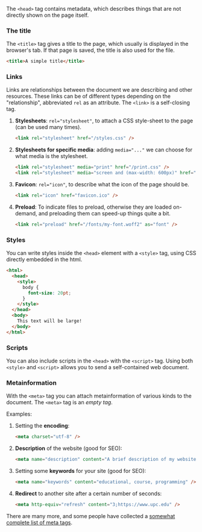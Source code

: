 The `<head>` tag contains metadata, which describes things that are not directly shown on the page itself.

### The title

The `<title>` tag gives a title to the page, which usually is displayed in the browser's tab. If that page is saved, the title is also used for the file.

```html
<title>A simple title</title>
```

### Links

Links are relationships between the document we are describing and other resources. These links can be of different types depending on the "relationship", abbreviated `rel` as an attribute. The `<link>` is a self-closing tag.

1. **Stylesheets**: `rel="stylesheet"`, to attach a CSS style-sheet to the page (can be used many times).

   ```html
   <link rel="stylesheet" href="/styles.css" />
   ```

2. **Stylesheets for specific media**: adding `media="..."` we can choose for what media is the stylesheet.

   ```html
   <link rel="stylesheet" media="print" href="/print.css" />
   <link rel="stylesheet" media="screen and (max-width: 600px)" href="/mobile.css" />
   ```

3. **Favicon**: `rel="icon"`, to describe what the icon of the page should be.

   ```html
   <link rel="icon" href="favicon.ico" />
   ```

4. **Preload**: To indicate files to preload, otherwise they are loaded on-demand, and preloading them can speed-up things quite a bit.

   ```html
   <link rel="preload" href="/fonts/my-font.woff2" as="font" />
   ```

### Styles

You can write styles inside the `<head>` element with a `<style>` tag,
using CSS directly embedded in the html.

```html
<html>
  <head>
    <style>
      body {
        font-size: 20pt;
      }
    </style>
  </head>
  <body>
    This text will be large!
  </body>
</html>
```

### Scripts

You can also include scripts in the `<head>` with the `<script>` tag. Using both `<style>` and `<script>` allows you to send a self-contained web document.

### Metainformation

With the `<meta>` tag you can attach metainformation of various kinds to the document. The `<meta>` tag is an _empty tag_.

Examples:

1. Setting the **encoding**:

   ```html
   <meta charset="utf-8" />
   ```

2. **Description** of the website (good for SEO):

   ```html
   <meta name="description" content="A brief description of my website" />
   ```

3. Setting some **keywords** for your site (good for SEO):

   ```html
   <meta name="keywords" content="educational, course, programming" />
   ```

4. **Redirect** to another site after a certain number of seconds:

   ```html
   <meta http-equiv="refresh" content="3;https://www.upc.edu" />
   ```

There are many more, and some people have collected a [somewhat complete list of meta tags](https://gist.github.com/whitingx/3840905).
